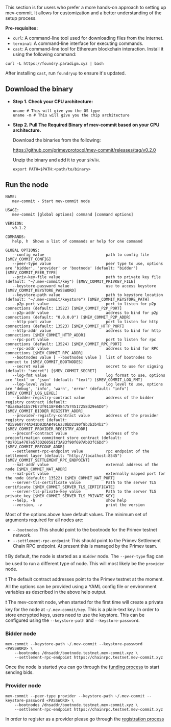 This section is for users who prefer a more hands-on approach to setting up mev-commit.
It allows for customization and a better understanding of the setup process.

**Pre-requisites:**

- `curl`: A command-line tool used for downloading files from the internet.
- `terminal`: A command-line interface for executing commands.
- `cast`: A command-line tool for Ethereum blockchain interaction. Install it using the following command:

```shell ❯_ terminal
curl -L https://foundry.paradigm.xyz | bash
```

After installing `cast`, run `foundryup` to ensure it's updated.

## Download the binary

- **Step 1. Check your CPU architecture:**

  ```shell ❯_ terminal
  uname # This will give you the OS type
  uname -m # This will give you the chip architecture
  ```

- **Step 2. Pull The Required Binary of mev-commit based on your CPU architecture.**

  Download the binaries from the following:

  https://github.com/primevprotocol/mev-commit/releases/tag/v0.2.0

  Unzip the binary and add it to your `$PATH`.
  ```shell
  export PATH=$PATH:<path/to/binary>
  ```

## Run the node

```shell
NAME:
   mev-commit - Start mev-commit node

USAGE:
   mev-commit [global options] command [command options]

VERSION:
   v0.1.2

COMMANDS:
   help, h  Shows a list of commands or help for one command

GLOBAL OPTIONS:
   --config value                           path to config file [$MEV_COMMIT_CONFIG]
   --peer-type value                        peer type to use, options are 'bidder', 'provider' or 'bootnode' (default: "bidder") [$MEV_COMMIT_PEER_TYPE]
   --priv-key-file value                    path to private key file (default: "~/.mev-commit/key") [$MEV_COMMIT_PRIVKEY_FILE]
   --keystore-password value                use to access keystore [$MEV_COMMIT_KEYSTORE_PASSWORD]
   --keystore-path value                    path to keystore location (default: "~/.mev-commit/keystore") [$MEV_COMMIT_KEYSTORE_PATH]
   --p2p-port value                         port to listen for p2p connections (default: 13522) [$MEV_COMMIT_P2P_PORT]
   --p2p-addr value                         address to bind for p2p connections (default: "0.0.0.0") [$MEV_COMMIT_P2P_ADDR]
   --http-port value                        port to listen for http connections (default: 13523) [$MEV_COMMIT_HTTP_PORT]
   --http-addr value                        address to bind for http connections [$MEV_COMMIT_HTTP_ADDR]
   --rpc-port value                         port to listen for rpc connections (default: 13524) [$MEV_COMMIT_RPC_PORT]
   --rpc-addr value                         address to bind for RPC connections [$MEV_COMMIT_RPC_ADDR]
   --bootnodes value [ --bootnodes value ]  list of bootnodes to connect to [$MEV_COMMIT_BOOTNODES]
   --secret value                           secret to use for signing (default: "secret") [$MEV_COMMIT_SECRET]
   --log-fmt value                          log format to use, options are 'text' or 'json' (default: "text") [$MEV_COMMIT_LOG_FMT]
   --log-level value                        log level to use, options are 'debug', 'info', 'warn', 'error' (default: "info") [$MEV_COMMIT_LOG_LEVEL]
   --bidder-registry-contract value         address of the bidder registry contract (default: "0xa86a41b57Fb73f9118F84847574517258d29eAD0") [$MEV_COMMIT_BIDDER_REGISTRY_ADDR]
   --provider-registry-contract value       address of the provider registry contract (default: "0x5960774AD41D03DAB4916a30bD2190f8b3b3b4b2") [$MEV_COMMIT_PROVIDER_REGISTRY_ADDR]
   --preconf-contract value                 address of the preconfirmation commitment store contract (default: "0x7D1a4707e573D260581f3AB3f90f697Ab03fC6Dd") [$MEV_COMMIT_PRECONF_ADDR]
   --settlement-rpc-endpoint value          rpc endpoint of the settlement layer (default: "http://localhost:8545") [$MEV_COMMIT_SETTLEMENT_RPC_ENDPOINT]
   --nat-addr value                         external address of the node [$MEV_COMMIT_NAT_ADDR]
   --nat-port value                         externally mapped port for the node (default: 13522) [$MEV_COMMIT_NAT_PORT]
   --server-tls-certificate value           Path to the server TLS certificate [$MEV_COMMIT_SERVER_TLS_CERTIFICATE]
   --server-tls-private-key value           Path to the server TLS private key [$MEV_COMMIT_SERVER_TLS_PRIVATE_KEY]
   --help, -h                               show help
   --version, -v                            print the version
```

Most of the options above have default values. The minimum set of arguments required for all nodes are:

- `--bootnodes`               This should point to the bootnode for the Primev testnet network.
- `--settlement-rpc-endpoint` This should point to the Primev Settlement Chain RPC endpoint. At present this is managed by the Primev team.


❗ By default, the node is started as a `Bidder` node. The `--peer-type` flag can be used to run a different type of node. This will most likely be the `provider` node.

❗ The default contract addresses point to the Primev testnet at the moment. All the options can be provided using a YAML config file or environment variables as described in the above help output.

❗ The mev-commit node, when started for the first time will create a private key for the node at `~/.mev-commit/key`. This is a plain-text key. In order to store encrypted keys, users need to use the keystore. This can be configured using the `--keystore-path` and `--keystore-password`.

### Bidder node
```shell
mev-commit --keystore-path ~/.mev-commit --keystore-password <PASSWORD> \
	--bootnodes /dnsaddr/bootnode.testnet.mev-commit.xyz \
	--settlement-rpc-endpoint https://chainrpc.testnet.mev-commit.xyz
```

Once the node is started you can go through the [funding process](https://docs.primev.xyz/get-started/bidders/fund-node) to start sending bids.

### Provider node
```shell
mev-commit --peer-type provider --keystore-path ~/.mev-commit --keystore-password <PASSWORD> \
	--bootnodes /dnsaddr/bootnode.testnet.mev-commit.xyz \
	--settlement-rpc-endpoint https://chainrpc.testnet.mev-commit.xyz
```

In order to register as a provider please go through the [registration process](https://docs.primev.xyz/get-started/providers/register-a-provider)
